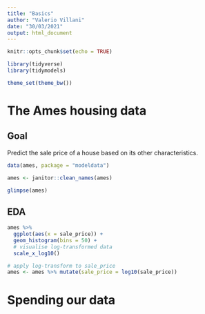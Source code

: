 ```yaml
---
title: "Basics"
author: "Valerio Villani"
date: "30/03/2021"
output: html_document
---
```


```r

knitr::opts_chunk$set(echo = TRUE)

library(tidyverse)
library(tidymodels)

theme_set(theme_bw())

```

# The Ames housing data

## Goal

Predict the sale price of a house based on its other characteristics.

```r

data(ames, package = "modeldata")

ames <- janitor::clean_names(ames)

glimpse(ames)

```

## EDA

```r

ames %>% 
  ggplot(aes(x = sale_price)) +
  geom_histogram(bins = 50) +
  # visualise log-transformed data
  scale_x_log10()


```
```r

# apply log-transform to sale_price
ames <- ames %>% mutate(sale_price = log10(sale_price))

```


# Spending our data

```r



```

